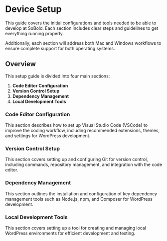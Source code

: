 # Device Setup

This guide covers the initial configurations and tools needed to be able to develop at SoBold. Each section includes clear steps and guidelines to get everything running properly.

Additionally, each section will address both Mac and Windows workflows to ensure complete support for both operating systems.

## Overview

This setup guide is divided into four main sections:

1. **Code Editor Configuration**
2. **Version Control Setup**
3. **Dependency Management**
4. **Local Development Tools**

### Code Editor Configuration

This section describes how to set up Visual Studio Code (VSCode) to improve the coding workflow, including recommended extensions, themes, and settings for WordPress development.

### Version Control Setup

This section covers setting up and configuring Git for version control, including commands, repository management, and integration with the code editor.

### Dependency Management

This section outlines the installation and configuration of key dependency management tools such as Node.js, npm, and Composer for WordPress development.

### Local Development Tools

This section covers setting up a tool for creating and managing local WordPress environments for efficient development and testing.
